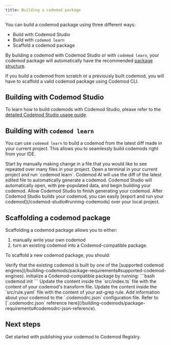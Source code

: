 ```yaml
---
title: Building a codemod package
---
```


You can build a codemod package using three different ways:
- Build with Codemod Studio
- Build with `codemod learn`
- Scaffold a codemod package

By building a codemod with Codemod Studio or with `codemod learn`, your codemod package will automatically have the recommended [package structure](/building-codemods/package-requirements).

If you build a codemod from scratch or a previously built codemod, you will have to scaffold a valid codemod package using Codemod CLI.

## Building with Codemod Studio

To learn how to build codemods with Codemod Studio, please refer to the [detailed Codemod Studio usage guide](/codemod-studio#building-codemods-with-codemod-studio).

## Building with `codemod learn`

You can use `codemod learn` to build a codemod from the latest diff made in your current project. This allows you to seamlessly build codemods right from your IDE.

<Steps>
    <Step title="Make a change">
        Start by manually making change in a file that you would like to see repeated over many files in your project.
    </Step>
    <Step title="Run `codemod learn`">
        Open a terminal in your current project and run `codemod learn`. Codemod AI will use the diff of the latest edited file to automatically generate a codemod.
    </Step>
    <Step title="Building the codemod">
        Codemod Studio will automatically open, with pre-populated data, and begin building your codemod. Allow Codemod Studio to finish generating your codemod.
    </Step>
    <Step title="Export/publish the generated codemod">
        After Codemod Studio builds your codemod, you can easily [export and run your codemod](/codemod-studio#running-codemods) over your local project.
    </Step>
</Steps>

## Scaffolding a codemod package

Scaffolding a codemod package allows you to either:
1. manually write your own codemod
2. turn an existing codemod into a Codemod-compatible package.

To scaffold a new codemod package, you should:

<Steps>
    <Step title="Verify codemod engine compatibility">
        Verify that the existing codemod is built by one of the [supported codemod engines](/building-codemods/package-requirements#supported-codemod-engines).
    </Step>
    <Step title="Initialize codemod package">
        Initialize a Codemod-compatible package by running:
        ```bash
        codemod init
        ```
    </Step>
    <Step title="Update transform file content">
        <Card title="For jscodeshift/ts-morph/filemod codemods:">
        Update the content inside the `src/index.ts` file with the content of your codemod's transform file.
        </Card>
        <Card title="For ast-grep codemods:">
        Update the content inside the `src/rule.yaml` file with the content of your ast-grep rule.
        </Card>
    </Step>
    <Step title="Update package configuration file">
        Add information about your codemod to the `.codemodrc.json` configuration file. Refer to [`.codemodrc.json` reference here](/building-codemods/package-requirements#codemodrc-json-reference).
    </Step>
</Steps>

## Next steps

<Card title="Publishing your codemod ->" icon="share-nodes" href="/sharing/publishing-codemods">
Get started with publishing your codemod to Codemod Registry.
</Card>